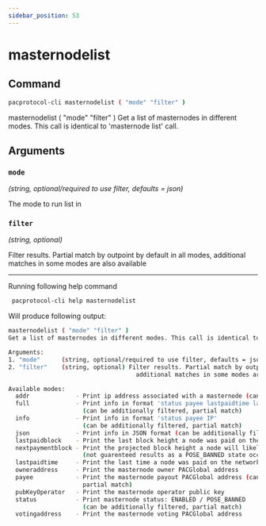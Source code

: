 ```yaml
---
sidebar_position: 53
---
```


# masternodelist
## Command

```bash
pacprotocol-cli masternodelist ( "mode" "filter" )
```

masternodelist ( "mode" "filter" )
Get a list of masternodes in different modes. This call is identical to 'masternode list' call.



## Arguments

### `mode` 
*(string, optional/required to use filter, defaults = json)*

The mode to run list in


### `filter` 
*(string, optional)*

Filter results. Partial match by outpoint by default in all modes,
                                    additional matches in some modes are also available




___

Running following help command
```bash
 pacprotocol-cli help masternodelist
```
Will produce following output:


```bash
masternodelist ( "mode" "filter" )
Get a list of masternodes in different modes. This call is identical to 'masternode list' call.

Arguments:
1. "mode"      (string, optional/required to use filter, defaults = json) The mode to run list in
2. "filter"    (string, optional) Filter results. Partial match by outpoint by default in all modes,
                                    additional matches in some modes are also available

Available modes:
  addr             - Print ip address associated with a masternode (can be additionally filtered, partial match)
  full             - Print info in format 'status payee lastpaidtime lastpaidblock nextpaymentblock IP'
                     (can be additionally filtered, partial match)
  info             - Print info in format 'status payee IP'
                     (can be additionally filtered, partial match)
  json             - Print info in JSON format (can be additionally filtered, partial match)
  lastpaidblock    - Print the last block height a node was paid on the network
  nextpaymentblock - Print the projected block height a node will likely be paid on the network
                     (not guarenteed results as a POSE_BANNED state occuring later would prevent payment)
  lastpaidtime     - Print the last time a node was paid on the network
  owneraddress     - Print the masternode owner PACGlobal address
  payee            - Print the masternode payout PACGlobal address (can be additionally filtered,
                     partial match)
  pubKeyOperator   - Print the masternode operator public key
  status           - Print masternode status: ENABLED / POSE_BANNED
                     (can be additionally filtered, partial match)
  votingaddress    - Print the masternode voting PACGlobal address

```

